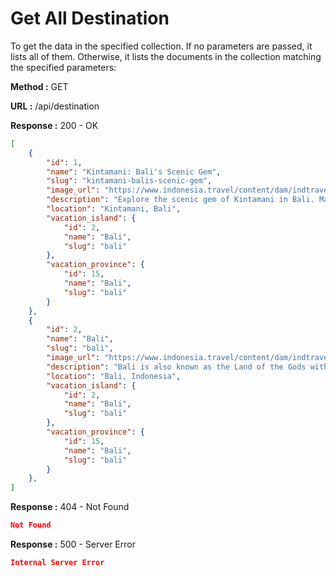 
# Get All Destination

To get the data in the specified collection. If no parameters are passed, it lists all of them.
Otherwise, it lists the documents in the collection matching the specified parameters:

**Method :** <Badge variant="success">GET</Badge>

**URL :** <Badge variant="dark">/api/destination</Badge>

**Response :** <BadgeOutline variant="success">200 - OK</BadgeOutline>

```json
[
    {
        "id": 1,
        "name": "Kintamani: Bali's Scenic Gem",
        "slug": "kintamani-balis-scenic-gem",
        "image_url": "https://www.indonesia.travel/content/dam/indtravelrevamp/en/destinations/revision-2019/all-revision-destination/bali-nusa-tenggara/Kintamani.jpg",
        "description": "Explore the scenic gem of Kintamani in Bali. Marvel at Mount Batur's beauty, serene Lake Batur, and captivating volcanic landscapes",
        "location": "Kintamani, Bali",
        "vacation_island": {
            "id": 2,
            "name": "Bali",
            "slug": "bali"
        },
        "vacation_province": {
            "id": 15,
            "name": "Bali",
            "slug": "bali"
        }
    },
    {
        "id": 2,
        "name": "Bali",
        "slug": "bali",
        "image_url": "https://www.indonesia.travel/content/dam/indtravelrevamp/en/destinations/revisi-2020/destinations-thumbnail/Bali-Thumbnail.jpg",
        "description": "Bali is also known as the Land of the Gods with dramatic dances and colorful ceremonies, to its luxurious beach resorts with exciting nightlife and famous for surfers’ paradise.",
        "location": "Bali, Indonesia",
        "vacation_island": {
            "id": 2,
            "name": "Bali",
            "slug": "bali"
        },
        "vacation_province": {
            "id": 15,
            "name": "Bali",
            "slug": "bali"
        }
    },
]
```

**Response :** <BadgeOutline variant="warning">404 - Not Found</BadgeOutline>

```json
Not Found
```

**Response :** <BadgeOutline variant="danger">500 - Server Error</BadgeOutline>

```json
Internal Server Error
```
